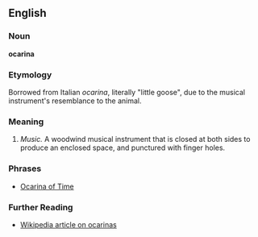 ==English==

===Noun===
'''ocarina'''

===Etymology===
Borrowed from Italian ''ocarina'', literally "little goose", due to the musical instrument's resemblance to the animal.

===Meaning===
#''Music.'' A woodwind musical instrument that is closed at both sides to produce an enclosed space, and punctured with finger holes.

===Phrases===
*[[Ocarina of Time]]

===Further Reading===
*[http://en.wikipedia.org/wiki/Ocarina Wikipedia article on ocarinas]